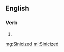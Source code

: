 {{also|sinicized}}
==English==

===Verb===
{{head|en|verb form}}

# {{en-past of|sinicize}}

[[mg:Sinicized]]
[[ml:Sinicized]]